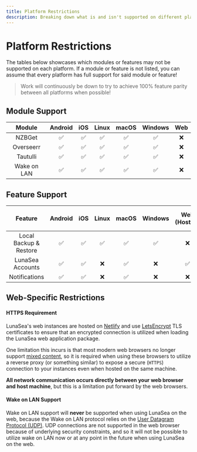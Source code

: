 ```yaml
---
title: Platform Restrictions
description: Breaking down what is and isn't supported on different platforms
---
```


# Platform Restrictions

The tables below showcases which modules or features may not be supported on each platform. If a module or feature is not listed, you can assume that every platform has full support for said module or feature!

> Work will continuously be down to try to achieve 100% feature parity between all platforms when possible!

## Module Support

|   Module    | Android | iOS | Linux | macOS | Windows | Web |
| :---------: | :-----: | :-: | :---: | :---: | :-----: | :-: |
|   NZBGet    |   ✅    | ✅  |  ✅   |  ✅   |   ✅    | ❌  |
|  Overseerr  |   ✅    | ✅  |  ✅   |  ✅   |   ✅    | ❌  |
|  Tautulli   |   ✅    | ✅  |  ✅   |  ✅   |   ✅    | ❌  |
| Wake on LAN |   ✅    | ✅  |  ✅   |  ✅   |   ✅    | ❌  |

## Feature Support

|        Feature         | Android | iOS | Linux | macOS | Windows | Web (Hosted) | Web (Self-Hosted) |
| :--------------------: | :-----: | :-: | :---: | :---: | :-----: | :----------: | :---------------: |
| Local Backup & Restore |   ✅    | ✅  |  ✅   |  ✅   |   ✅    |      ❌      |        ❌         |
|    LunaSea Accounts    |   ✅    | ✅  |  ❌   |  ✅   |   ❌    |      ✅      |        ❌         |
|     Notifications      |   ✅    | ✅  |  ❌   |  ✅   |   ❌    |      ❌      |        ❌         |

## Web-Specific Restrictions

#### HTTPS Requirement

LunaSea's web instances are hosted on [Netlify](https://www.netlify.com) and use [LetsEncrypt](https://letsencrypt.org/) TLS certificates to ensure that an encrypted connection is utilized when loading the LunaSea web application package.

One limitation this incurs is that most modern web browsers no longer support [mixed content](https://developer.mozilla.org/en-US/docs/Web/Security/Mixed_content), so it is required when using these browsers to utilize a reverse proxy (or something similar) to expose a secure (`HTTPS`) connection to your instances even when hosted on the same machine.

**All network communication occurs directly between your web browser and host machine**, but this is a limitation put forward by the web browsers.

#### Wake on LAN Support

Wake on LAN support will **never** be supported when using LunaSea on the web, because the Wake on LAN protocol relies on the [User Datagram Protocol (UDP)](https://en.wikipedia.org/wiki/User_Datagram_Protocol). UDP connections are not supported in the web browser because of underlying security constraints, and so it will not be possible to utilize wake on LAN now or at any point in the future when using LunaSea on the web.
